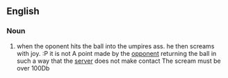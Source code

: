 ==English==

===Noun===
{{en-noun|sg=[[return]] [[ace]]}}

#{{tennis}} when the oponent hits the ball into the umpires ass. he then screams with joy. :P it is not A point made by the [[opponent]] returning the ball in such a way that the [[server]] does not make contact The scream must be over 100Db